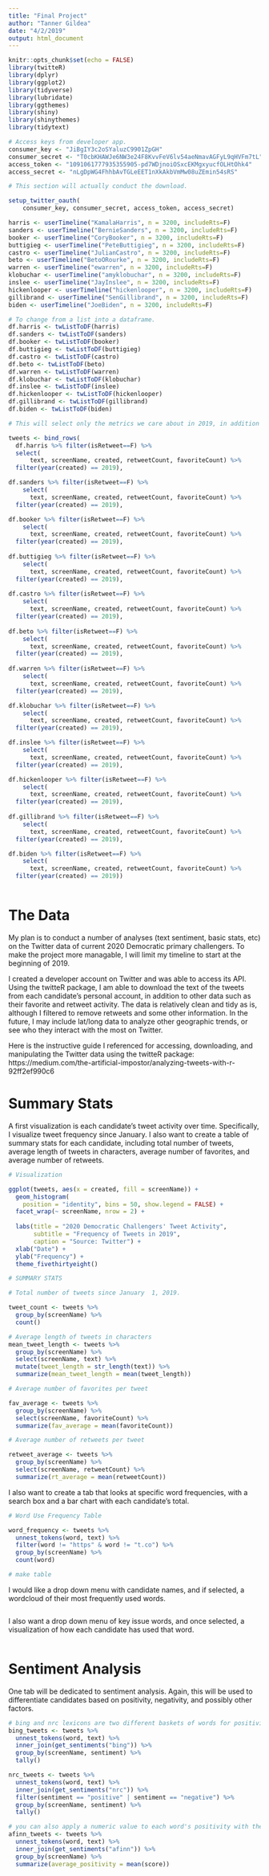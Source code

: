 ```yaml
---
title: "Final Project"
author: "Tanner Gildea"
date: "4/2/2019"
output: html_document
---
```


```r
knitr::opts_chunk$set(echo = FALSE)
library(twitteR)
library(dplyr)
library(ggplot2)
library(tidyverse)
library(lubridate)
library(ggthemes)
library(shiny)
library(shinythemes)
library(tidytext)
```

```r

# Access keys from developer app. 
consumer_key <- "JiBgIY3c2oSYaluzC9901ZpGH"
consumer_secret <- "T0cbKHAWJe6NW3e24F8KvvFeV6lv54aeNmavAGFyL9qHVFm7tL"
access_token <- "1091061777935355905-pd7WDjnoiOSxcEKMgxyucfOLHtOhk4"
access_secret <- "nLgDpWG4FhhbAvTGLeEET1nXkAkbVmMw08uZEmin54sRS"

# This section will actually conduct the download.

setup_twitter_oauth(
    consumer_key, consumer_secret, access_token, access_secret)

harris <- userTimeline("KamalaHarris", n = 3200, includeRts=F)
sanders <- userTimeline("BernieSanders", n = 3200, includeRts=F)
booker <- userTimeline("CoryBooker", n = 3200, includeRts=F)
buttigieg <- userTimeline("PeteButtigieg", n = 3200, includeRts=F)
castro <- userTimeline("JulianCastro", n = 3200, includeRts=F)
beto <- userTimeline("BetoORourke", n = 3200, includeRts=F)
warren <- userTimeline("ewarren", n = 3200, includeRts=F)
klobuchar <- userTimeline("amyklobuchar", n = 3200, includeRts=F)
inslee <- userTimeline("JayInslee", n = 3200, includeRts=F)
hickenlooper <- userTimeline("hickenlooper", n = 3200, includeRts=F)
gillibrand <- userTimeline("SenGillibrand", n = 3200, includeRts=F)
biden <- userTimeline("JoeBiden", n = 3200, includeRts=F)

```

```r

# To change from a list into a dataframe.
df.harris <- twListToDF(harris)
df.sanders <- twListToDF(sanders)
df.booker <- twListToDF(booker)
df.buttigieg <- twListToDF(buttigieg)
df.castro <- twListToDF(castro)
df.beto <- twListToDF(beto)
df.warren <- twListToDF(warren)
df.klobuchar <- twListToDF(klobuchar)
df.inslee <- twListToDF(inslee)
df.hickenlooper <- twListToDF(hickenlooper)
df.gillibrand <- twListToDF(gillibrand)
df.biden <- twListToDF(biden)
```

```r

# This will select only the metrics we care about in 2019, in addition to ignoring retweets.

tweets <- bind_rows(
  df.harris %>% filter(isRetweet==F) %>%
  select(
      text, screenName, created, retweetCount, favoriteCount) %>% 
  filter(year(created) == 2019),

df.sanders %>% filter(isRetweet==F) %>%
    select(
      text, screenName, created, retweetCount, favoriteCount) %>% 
  filter(year(created) == 2019),

df.booker %>% filter(isRetweet==F) %>%
    select(
      text, screenName, created, retweetCount, favoriteCount) %>% 
  filter(year(created) == 2019),
  
df.buttigieg %>% filter(isRetweet==F) %>%
    select(
      text, screenName, created, retweetCount, favoriteCount) %>% 
  filter(year(created) == 2019),
  
df.castro %>% filter(isRetweet==F) %>%
    select(
      text, screenName, created, retweetCount, favoriteCount) %>% 
  filter(year(created) == 2019),
  
df.beto %>% filter(isRetweet==F) %>%
    select(
      text, screenName, created, retweetCount, favoriteCount) %>% 
  filter(year(created) == 2019),
  
df.warren %>% filter(isRetweet==F) %>%
    select(
      text, screenName, created, retweetCount, favoriteCount) %>% 
  filter(year(created) == 2019),

df.klobuchar %>% filter(isRetweet==F) %>%
    select(
      text, screenName, created, retweetCount, favoriteCount) %>% 
  filter(year(created) == 2019),

df.inslee %>% filter(isRetweet==F) %>%
    select(
      text, screenName, created, retweetCount, favoriteCount) %>% 
  filter(year(created) == 2019),

df.hickenlooper %>% filter(isRetweet==F) %>%
    select(
      text, screenName, created, retweetCount, favoriteCount) %>% 
  filter(year(created) == 2019),
  
df.gillibrand %>% filter(isRetweet==F) %>%
    select(
      text, screenName, created, retweetCount, favoriteCount) %>% 
  filter(year(created) == 2019),

df.biden %>% filter(isRetweet==F) %>%
    select(
      text, screenName, created, retweetCount, favoriteCount) %>% 
  filter(year(created) == 2019))
```

```r

```
# The Data

My plan is to conduct a number of analyses (text sentiment, basic stats, etc) on the Twitter data of current 2020 Democratic primary challengers. To make the project more managable, I will limit my timeline to start at the beginning of 2019.

I created a developer account on Twitter and was able to access its API. Using the twitteR package, I am able to download the text of the tweets from each candidate's personal account, in addition to other data such as their favorite and retweet activity. The data is relatively clean and tidy as is, although I filtered to remove retweets and some other information. In the future, I may include lat/long data to analyze other geographic trends, or see who they interact with the most on Twitter.

Here is the instructive guide I referenced for accessing, downloading, and manipulating the Twitter data using the twitteR package: https://medium.com/the-artificial-impostor/analyzing-tweets-with-r-92ff2ef990c6

# Summary Stats

A first visualization is each candidate's tweet activity over time. Specifically, I visualize tweet frequency
since January. I also want to create a table of summary stats for each candidate, including total number of tweets, average length of tweets in characters, average number of favorites, and average number of retweets.

```r

# Visualization

ggplot(tweets, aes(x = created, fill = screenName)) +
  geom_histogram(
    position = "identity", bins = 50, show.legend = FALSE) +
  facet_wrap(~ screenName, nrow = 2) +
  
  labs(title = "2020 Democratic Challengers' Tweet Activity",
       subtitle = "Frequency of Tweets in 2019",
       caption = "Source: Twitter") +
  xlab("Date") +
  ylab("Frequency") +
  theme_fivethirtyeight()
```

```r
# SUMMARY STATS

# Total number of tweets since January  1, 2019.

tweet_count <- tweets %>% 
  group_by(screenName) %>% 
  count()

# Average length of tweets in characters
mean_tweet_length <- tweets %>% 
  group_by(screenName) %>% 
  select(screenName, text) %>% 
  mutate(tweet_length = str_length(text)) %>% 
  summarize(mean_tweet_length = mean(tweet_length))

# Average number of favorites per tweet

fav_average <- tweets %>% 
  group_by(screenName) %>% 
  select(screenName, favoriteCount) %>% 
  summarize(fav_average = mean(favoriteCount))

# Average number of retweets per tweet

retweet_average <- tweets %>% 
  group_by(screenName) %>% 
  select(screenName, retweetCount) %>% 
  summarize(rt_average = mean(retweetCount))
```

I also want to create a tab that looks at specific word frequencies, with a search box and a bar chart with each candidate's total.

```r

# Word Use Frequency Table

word_frequency <- tweets %>% 
  unnest_tokens(word, text) %>% 
  filter(word != "https" & word != "t.co") %>% 
  group_by(screenName) %>% 
  count(word) 

# make table
```

I would like a drop down menu with candidate names, and if selected, a wordcloud of their most frequently used words.
```r


```

I also want a drop down menu of key issue words, and once selected, a visualization of how each candidate has used that word. 
```r

```


# Sentiment Analysis

One tab will be dedicated to sentiment analysis. Again, this will be used to differentiate candidates based on positivity, negativity, and possibly other factors.

```r

# bing and nrc lexicons are two different baskets of words for positivity/negativity 
bing_tweets <- tweets %>%
  unnest_tokens(word, text) %>%
  inner_join(get_sentiments("bing")) %>%
  group_by(screenName, sentiment) %>%
  tally() 

nrc_tweets <- tweets %>%
  unnest_tokens(word, text) %>%
  inner_join(get_sentiments("nrc")) %>%
  filter(sentiment == "positive" | sentiment == "negative") %>%
  group_by(screenName, sentiment) %>%
  tally() 

# you can also apply a numeric value to each word's positivity with the afinn lexicon
afinn_tweets <- tweets %>%
  unnest_tokens(word, text) %>%
  inner_join(get_sentiments("afinn")) %>%
  group_by(screenName) %>%
  summarize(average_positivity = mean(score))
```
